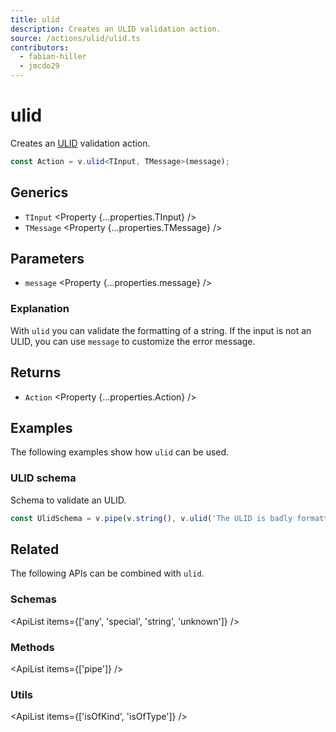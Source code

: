 ```yaml
---
title: ulid
description: Creates an ULID validation action.
source: /actions/ulid/ulid.ts
contributors:
  - fabian-hiller
  - jmcdo29
---
```



# ulid

Creates an [ULID](https://github.com/ulid/spec) validation action.

```ts
const Action = v.ulid<TInput, TMessage>(message);
```

## Generics

- `TInput` <Property {...properties.TInput} />
- `TMessage` <Property {...properties.TMessage} />

## Parameters

- `message` <Property {...properties.message} />

### Explanation

With `ulid` you can validate the formatting of a string. If the input is not an ULID, you can use `message` to customize the error message.

## Returns

- `Action` <Property {...properties.Action} />

## Examples

The following examples show how `ulid` can be used.

### ULID schema

Schema to validate an ULID.

```ts
const UlidSchema = v.pipe(v.string(), v.ulid('The ULID is badly formatted.'));
```

## Related

The following APIs can be combined with `ulid`.

### Schemas

<ApiList items={['any', 'special', 'string', 'unknown']} />

### Methods

<ApiList items={['pipe']} />

### Utils

<ApiList items={['isOfKind', 'isOfType']} />

